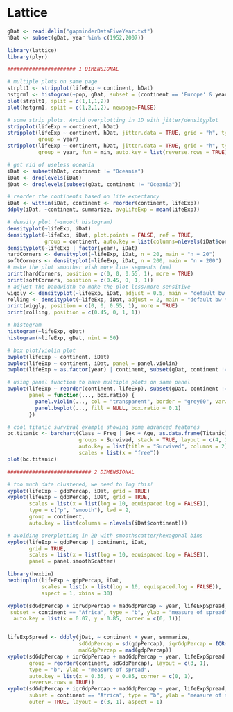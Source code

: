 Lattice
================
```r
gDat <- read.delim("gapminderDataFiveYear.txt")
hDat <- subset(gDat, year %in% c(1952,2007))

library(lattice)
library(plyr)

###################### 1 DIMENSIONAL

# multiple plots on same page
strplt1 <- stripplot(lifeExp ~ continent, hDat)
hstgrm1 <- histogram(~pop, gDat, subset = (continent == 'Europe' & year == 2007))
plot(strplt1, split = c(1,1,1,2))
plot(hstgrm1, split = c(1,2,1,2), newpage=FALSE)

# some strip plots. Avoid overplotting in 1D with jitter/densityplot
stripplot(lifeExp ~ continent, hDat)
stripplot(lifeExp ~ continent, hDat, jitter.data = TRUE, grid = "h", type = c("p", "a"),
          group = year)
stripplot(lifeExp ~ continent, hDat, jitter.data = TRUE, grid = "h", type = c("p", "a"),
          group = year, fun = min, auto.key = list(reverse.rows = TRUE))

# get rid of useless oceania
iDat <- subset(hDat, continent != "Oceania")
iDat <- droplevels(iDat)
jDat <- droplevels(subset(gDat, continent != "Oceania"))

# reorder the continents based on life expectancy
iDat <- within(iDat, continent <- reorder(continent, lifeExp))
ddply(iDat, ~continent, summarize, avgLifeExp = mean(lifeExp))

# density plot (~smooth histogram)
densityplot(~lifeExp, iDat)
densityplot(~lifeExp, iDat, plot.points = FALSE, ref = TRUE,
            group = continent, auto.key = list(columns=nlevels(iDat$continent)))
densityplot(~lifeExp | factor(year), iDat)
hardCorners <- densityplot(~lifeExp, iDat, n = 20, main = "n = 20")
softCorners <- densityplot(~lifeExp, iDat, n = 200, main = "n = 200")
# make the plot smoother wish more line segments (n=)
print(hardCorners, position = c(0, 0, 0.55, 1), more = TRUE)
print(softCorners, position = c(0.45, 0, 1, 1))
# adjust the bandwidth to make the plot less/more sensitive
wiggly <- densityplot(~lifeExp, iDat, adjust = 0.5, main = "default bw * 0.5")
rolling <- densityplot(~lifeExp, iDat, adjust = 2, main = "default bw * 2")
print(wiggly, position = c(0, 0, 0.55, 1), more = TRUE)
print(rolling, position = c(0.45, 0, 1, 1))

# histogram
histogram(~lifeExp, gDat)
histogram(~lifeExp, gDat, nint = 50)

# box plot/violin plot
bwplot(lifeExp ~ continent, iDat)
bwplot(lifeExp ~ continent, iDat, panel = panel.violin)
bwplot(lifeExp ~ as.factor(year) | continent, subset(gDat, continent != "Oceania"))

# using panel function to have multiple plots on same panel
bwplot(lifeExp ~ reorder(continent, lifeExp), subset(gDat, continent != "Oceania"), 
       panel = function(..., box.ratio) {
         panel.violin(..., col = "transparent", border = "grey60", varwidth = FALSE, box.ratio = box.ratio)
         panel.bwplot(..., fill = NULL, box.ratio = 0.1)
       })

# cool titanic survival example showing some advanced features
bc.titanic <- barchart(Class ~ Freq | Sex + Age, as.data.frame(Titanic),
                       groups = Survived, stack = TRUE, layout = c(4, 1),
                       auto.key = list(title = "Survived", columns = 2),
                       scales = list(x = "free"))
plot(bc.titanic)

########################### 2 DIMENSIONAL

# too much data clustered, we need to log this!
xyplot(lifeExp ~ gdpPercap, iDat, grid = TRUE)
xyplot(lifeExp ~ gdpPercap, iDat, grid = TRUE,
       scales = list(x = list(log = 10, equispaced.log = FALSE)),
       type = c("p", "smooth"), lwd = 2,
       group = continent,
       auto.key = list(columns = nlevels(iDat$continent)))

# avoiding overplotting in 2D with smoothscatter/hexagonal bins
xyplot(lifeExp ~ gdpPercap | continent, iDat,
       grid = TRUE,
       scales = list(x = list(log = 10, equispaced.log = FALSE)),
       panel = panel.smoothScatter)

library(hexbin)
hexbinplot(lifeExp ~ gdpPercap, iDat,
           scales = list(x = list(log = 10, equispaced.log = FALSE)),
           aspect = 1, xbins = 30)

xyplot(sdGdpPercap + iqrGdpPercap + madGdpPercap ~ year, lifeExpSpread,
 subset = continent == "Africa", type = "b", ylab = "measure of spread",
  auto.key = list(x = 0.07, y = 0.85, corner = c(0, 1)))


lifeExpSpread <- ddply(jDat, ~ continent + year, summarize,
                       sdGdpPercap = sd(gdpPercap), iqrGdpPercap = IQR(gdpPercap),
                       madGdpPercap = mad(gdpPercap))
xyplot(sdGdpPercap + iqrGdpPercap + madGdpPercap ~ year, lifeExpSpread,
       group = reorder(continent, sdGdpPercap), layout = c(3, 1),
       type = "b", ylab = "measure of spread",
       auto.key = list(x = 0.35, y = 0.85, corner = c(0, 1),
       reverse.rows = TRUE))
xyplot(sdGdpPercap + iqrGdpPercap + madGdpPercap ~ year, lifeExpSpread,
       subset = continent == "Africa", type = "b", ylab = "measure of spread",
       outer = TRUE, layout = c(3, 1), aspect = 1)
```
